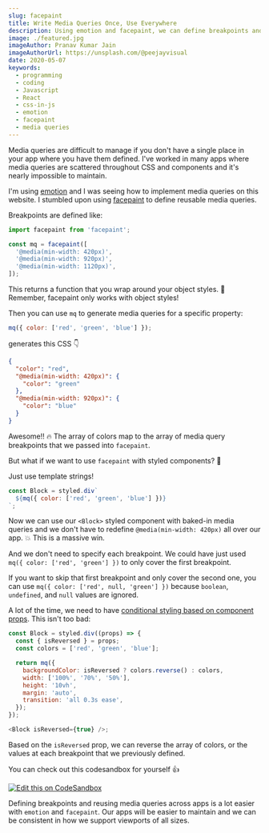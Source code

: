 ```yaml
---
slug: facepaint
title: Write Media Queries Once, Use Everywhere
description: Using emotion and facepaint, we can define breakpoints and reuse media queries
image: ./featured.jpg
imageAuthor: Pranav Kumar Jain
imageAuthorUrl: https://unsplash.com/@peejayvisual
date: 2020-05-07
keywords:
  - programming
  - coding
  - Javascript
  - React
  - css-in-js
  - emotion
  - facepaint
  - media queries
---
```


Media queries are difficult to manage if you don't have a single place in your app where you have them defined. I've
worked in many apps where media queries are scattered throughout CSS and components and it's nearly impossible to
maintain.

I'm using [emotion](https://emotion.sh) and I was seeing how to implement media queries on this website. I stumbled
upon using [facepaint](https://github.com/emotion-js/facepaint) to define reusable media queries.

Breakpoints are defined like:

```js
import facepaint from 'facepaint';

const mq = facepaint([
  '@media(min-width: 420px)',
  '@media(min-width: 920px)',
  '@media(min-width: 1120px)',
]);
```

This returns a function that you wrap around your object styles. 💁 Remember, facepaint only works with object styles!

Then you can use `mq` to generate media queries for a specific property:

```js
mq({ color: ['red', 'green', 'blue'] });
```

generates this CSS 👇

```json
{
  "color": "red",
  "@media(min-width: 420px)": {
    "color": "green"
  },
  "@media(min-width: 920px)": {
    "color": "blue"
  }
}
```

Awesome!! 🔥 The array of colors map to the array of media query breakpoints that we passed into `facepaint`.

But what if we want to use `facepaint` with styled components? 🧐

Just use template strings!

```js
const Block = styled.div`
  ${mq({ color: ['red', 'green', 'blue'] })}
`;
```

Now we can use our `<Block>` styled component with baked-in media queries and we don't have to redefine
`@media(min-width: 420px)` all over our app. 💥 This is a massive win.

And we don't need to specify each breakpoint. We could have just used `mq({ color: ['red', 'green'] })` to only cover
the first breakpoint.

If you want to skip that first breakpoint and only cover the second one, you can use `mq({ color: ['red', null, 'green'] })` because `boolean`, `undefined`, and `null` values are ignored.

A lot of the time, we need to have [conditional styling based on component
props](https://emotion.sh/docs/styled#changing-based-on-props). This isn't too bad:

```js
const Block = styled.div((props) => {
  const { isReversed } = props;
  const colors = ['red', 'green', 'blue'];

  return mq({
    backgroundColor: isReversed ? colors.reverse() : colors,
    width: ['100%', '70%', '50%'],
    height: '10vh',
    margin: 'auto',
    transition: 'all 0.3s ease',
  });
});

<Block isReversed={true} />;
```

Based on the `isReversed` prop, we can reverse the array of colors, or the values at each breakpoint that we previously
defined.

You can check out this codesandbox for yourself 👍

[![Edit this on CodeSandbox](https://codesandbox.io/static/img/play-codesandbox.svg)](https://codesandbox.io/s/facepaint-with-styled-components-props-9isof?fontsize=14&hidenavigation=1&theme=dark)

Defining breakpoints and reusing media queries across apps is a lot easier with `emotion` and `facepaint`. Our apps will
be easier to maintain and we can be consistent in how we support viewports of all sizes.
